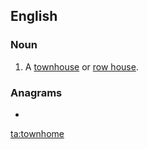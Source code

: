 ==English==

===Noun===
{{en-noun}}

# {{lb|en|US}} A [[townhouse]] or [[row house]].

===Anagrams===
* {{l|en|hometown}}

[[ta:townhome]]